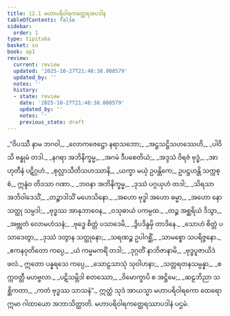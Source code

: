 ```yaml
---
title: 12.1 မဟာပရိဝါရကတ္ထေရအပဒါန
tableOfContents: false
sidebar:
  order: 1
type: tipitaka
basket: su
book: ap1
review:
  current: review
  updated: '2025-10-27T21:48:38.008579'
  updated_by: ''
  notes: ''
  history:
  - state: review
    date: '2025-10-27T21:48:38.008579'
    updated_by: ''
    notes: ''
    previous_state: draft
---
```



<ReviewStatus review={frontmatter.review} showDetails={true} />

<HypothesisAnnotation frontmatter={frontmatter} />

<DynamicBreadcrumb />

<Division number="1" book="ap1" e="ch" v="20" p="161">

<Paragraph number="1941" type="verses" book="ap1">
_“ဝိပဿီ နာမ ဘဂဝါ,_  
_လောကဇေဋ္ဌော နရာသဘော;_  
_အဋ္ဌသဋ္ဌိသဟဿေဟိ,_  
_ပါဝိသိ ဗန္ဓုမံ တဒါ._  

</Paragraph>

</Division>
<Division number="2" book="ap1" e="ch" v="20" p="161">

<Paragraph number="1942" type="verses" book="ap1">
_နဂရာ အဘိနိက္ခမ္မ,_  
_အဂမံ ဒီပစေတိယံ;_  
_အဒ္ဒသံ ဝိရဇံ ဗုဒ္ဓံ,_  
_အာဟုတီနံ ပဋိဂ္ဂဟံ._  

</Paragraph>

</Division>
<Division number="3" book="ap1" e="ch" v="20" p="161">

<Paragraph number="1943" book="ap1">
_စုလ္လာသီတိသဟဿာနိ,_  
_ယက္ခာ မယှံ ဥပန္တိကေ;_  
ဥပဋ္ဌဟန္တိ သက္ကစ္စံ,_  
ဣန္ဒံဝ တိဒသာ ဂဏာ._  

</Paragraph>

</Division>
<Division number="4" book="ap1" e="ch" v="20" p="161">

<Paragraph number="1944" type="verses" book="ap1">
_ဘဝနာ အဘိနိက္ခမ္မ,_  
_ဒုဿံ ပဂ္ဂယှဟံ တဒါ;_  
_သိရသာ အဘိဝါဒေသိံ,_  
_တဉ္စာဒါသိံ မဟေသိနော._  

</Paragraph>

</Division>
<Division number="5" book="ap1" e="ch" v="20" p="161">

<Paragraph number="1945" type="verses" book="ap1">
_အဟော ဗုဒ္ဓါ အဟော ဓမ္မာ,_  
_အဟော နော သတ္ထု သမ္ပဒါ;_  
_ဗုဒ္ဓဿ အာနုဘာဝေန,_  
_ဝသုဓာယံ ပကမ္ပထ._  

</Paragraph>

</Division>
<Division number="6" book="ap1" e="ch" v="20" p="161">

<Paragraph number="1946" type="verses" book="ap1">
_တဉ္စ အစ္ဆရိယံ ဒိသွာ,_  
_အဗ္ဘုတံ လောမဟံသနံ;_  
_ဗုဒ္ဓေ စိတ္တံ ပသာဒေမိ,_  
_ဒွိပဒိန္ဒမှိ တာဒိနေ._  

</Paragraph>

</Division>
<Division number="7" book="ap1" e="ch" v="20" p="161">

<Paragraph number="1947" type="verses" book="ap1">
_သောဟံ စိတ္တံ ပသာဒေတွာ,_  
_ဒုဿံ ဒတွာန သတ္ထုနော;_  
_သရဏဉ္စ ဥပါဂစ္ဆိံ,_  
_သာမစ္စော သပရိဇ္ဇနော._  

</Paragraph>

</Division>
<Division number="8" book="ap1" e="ch" v="20" p="161">

<Paragraph number="1948" type="verses" book="ap1">
_ဧကနဝုတိတော ကပ္ပေ,_  
_ယံ ကမ္မမကရိံ တဒါ;_  
_ဒုဂ္ဂတိံ နာဘိဇာနာမိ,_  
_ဗုဒ္ဓပူဇာယိဒံ ဖလံ._  

</Paragraph>

</Division>
<Division number="9" book="ap1" e="ch" v="20" p="161">

<Paragraph number="1949" type="verses" book="ap1">
ဣတော ပန္နရသေ ကပ္ပေ,_  
_သောဠသာသုံ သုဝါဟနာ;_  
_သတ္တရတနသမ္ပန္နာ,_  
_စက္ကဝတ္တီ မဟဗ္ဗလာ._  

</Paragraph>

</Division>
<Division number="10" book="ap1" e="ch" v="20" p="161">

<Paragraph number="1950" type="verses" book="ap1">
_ပဋိသမ္ဘိဒါ စတဿော,_  
_ဝိမောက္ခာပိ စ အဋ္ဌိမေ;_  
_ဆဠဘိညာ သစ္ဆိကတာ,_  
_ကတံ ဗုဒ္ဓဿ သာသနံ”._  

</Paragraph>

<Paragraph number="1951" book="ap1">
ဣတ္ထံ သုဒံ အာယသ္မာ မဟာပရိဝါရကော ထေရော ဣမာ ဂါထာယော အဘာသိတ္ထာတိ.

</Paragraph>
</Division>

<Paragraph number="1952" type="center" book="ap1">
မဟာပရိဝါရကတ္ထေရဿာပဒါနံ ပဌမံ.
</Paragraph>